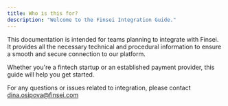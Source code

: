 ```yaml
---
title: Who is this for?
description: "Welcome to the Finsei Integration Guide."
---
```


This documentation is intended for teams planning to integrate with Finsei. It provides all the necessary technical and procedural information to ensure a smooth and secure connection to our platform.

Whether you're a fintech startup or an established payment provider, this guide will help you get started.

For any questions or issues related to integration, please contact [dina.osipova@finsei.com](mailto:dina.osipova@finsei.com)